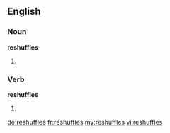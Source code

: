 ==English==

===Noun===
'''reshuffles'''

# {{plural of|[[reshuffle]]}}

===Verb===
'''reshuffles'''

# {{third-person singular of|[[reshuffle]]}}

[[de:reshuffles]]
[[fr:reshuffles]]
[[my:reshuffles]]
[[vi:reshuffles]]